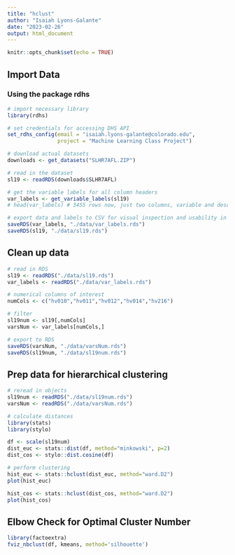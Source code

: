 ```yaml
---
title: "hclust"
author: "Isaiah Lyons-Galante"
date: "2023-02-26"
output: html_document
---
```


```r
knitr::opts_chunk$set(echo = TRUE)
```


## Import Data

### Using the package rdhs
```r
# import necessary library
library(rdhs)

# set credentials for accessing DHS API
set_rdhs_config(email = "isaiah.lyons-galante@colorado.edu",
                project = "Machine Learning Class Project")

# download actual datasets
downloads <- get_datasets("SLHR7AFL.ZIP")

# read in the dataset
sl19 <- readRDS(downloads$SLHR7AFL)

# get the variable labels for all column headers
var_labels <- get_variable_labels(sl19)
# head(var_labels) # 3455 rows now, just two columns, variable and description

# export data and labels to CSV for visual inspection and usability in other programs
saveRDS(var_labels, "./data/var_labels.rds")
saveRDS(sl19, "./data/sl19.rds")
```

## Clean up data
```r
# read in RDS
sl19 <- readRDS("./data/sl19.rds")
var_labels <- readRDS("./data/var_labels.rds")

# numerical columns of interest
numCols <- c("hv010","hv011","hv012","hv014","hv216")

# filter
sl19num <- sl19[,numCols]
varsNum <- var_labels[numCols,]

# export to RDS
saveRDS(varsNum, "./data/varsNum.rds")
saveRDS(sl19num, "./data/sl19num.rds")
```

## Prep data for hierarchical clustering
```r
# reread in objects
sl19num <- readRDS("./data/sl19num.rds")
varsNum <- readRDS("./data/varsNum.rds")

# calculate distances
library(stats)
library(stylo)

df <- scale(sl19num)
dist_euc <- stats::dist(df, method="minkowski", p=2)
dist_cos <- stylo::dist.cosine(df)

# perform clustering
hist_euc <- stats::hclust(dist_euc, method="ward.D2")
plot(hist_euc)

hist_cos <- stats::hclust(dist_cos, method="ward.D2")
plot(hist_cos)
```

## Elbow Check for Optimal Cluster Number
```r
library(factoextra)
fviz_nbclust(df, kmeans, method='silhouette')
```